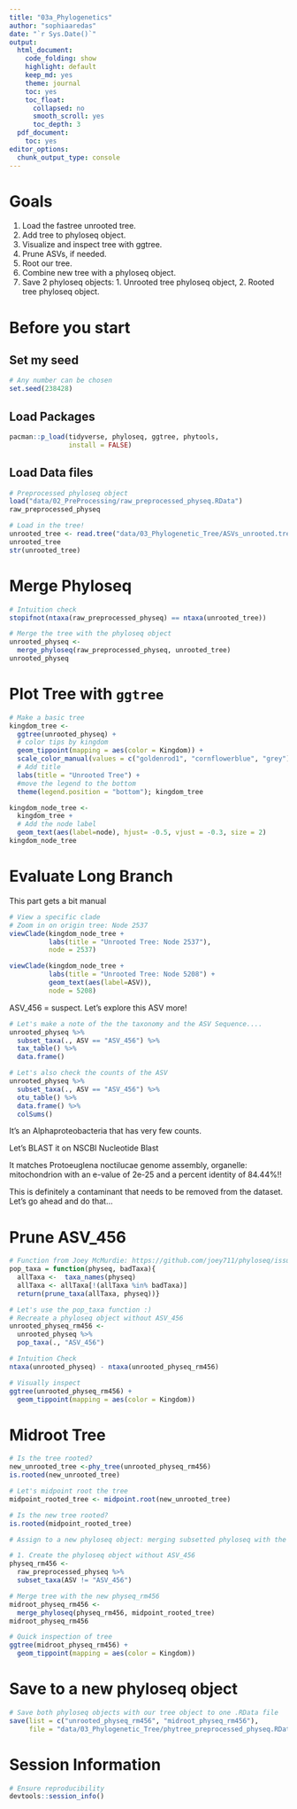 ```yaml
---
title: "03a_Phylogenetics"
author: "sophiaaredas"
date: "`r Sys.Date()`"
output:
  html_document:
    code_folding: show
    highlight: default
    keep_md: yes
    theme: journal
    toc: yes
    toc_float:
      collapsed: no
      smooth_scroll: yes
      toc_depth: 3
  pdf_document:
    toc: yes
editor_options:
  chunk_output_type: console
---
```


# Goals 

1. Load the fastree unrooted tree.  
2. Add tree to phyloseq object.  
3. Visualize and inspect tree with ggtree. 
4. Prune ASVs, if needed.  
5. Root our tree. 
6. Combine new tree with a phyloseq object. 
7. Save 2 phyloseq objects: 1. Unrooted tree phyloseq object, 2. Rooted tree phyloseq object. 

# Before you start

## Set my seed 
```r
# Any number can be chosen 
set.seed(238428)
```

## Load Packages 
```r
pacman::p_load(tidyverse, phyloseq, ggtree, phytools,
               install = FALSE)
```

## Load Data files 
```r
# Preprocessed phyloseq object 
load("data/02_PreProcessing/raw_preprocessed_physeq.RData")
raw_preprocessed_physeq

# Load in the tree! 
unrooted_tree <- read.tree("data/03_Phylogenetic_Tree/ASVs_unrooted.tree")
unrooted_tree
str(unrooted_tree)
```


# Merge Phyloseq 
```r
# Intuition check 
stopifnot(ntaxa(raw_preprocessed_physeq) == ntaxa(unrooted_tree))

# Merge the tree with the phyloseq object 
unrooted_physeq <- 
  merge_phyloseq(raw_preprocessed_physeq, unrooted_tree)
unrooted_physeq
```

# Plot Tree with `ggtree`

```r
# Make a basic tree
kingdom_tree <- 
  ggtree(unrooted_physeq) + 
  # color tips by kingdom 
  geom_tippoint(mapping = aes(color = Kingdom)) + 
  scale_color_manual(values = c("goldenrod1", "cornflowerblue", "grey")) +
  # Add title 
  labs(title = "Unrooted Tree") + 
  #move the legend to the bottom 
  theme(legend.position = "bottom"); kingdom_tree

kingdom_node_tree <- 
  kingdom_tree + 
  # Add the node label 
  geom_text(aes(label=node), hjust= -0.5, vjust = -0.3, size = 2)
kingdom_node_tree
```

# Evaluate Long Branch 

This part gets a bit manual 

```r
# View a specific clade 
# Zoom in on origin tree: Node 2537
viewClade(kingdom_node_tree + 
          labs(title = "Unrooted Tree: Node 2537"), 
          node = 2537)

viewClade(kingdom_node_tree + 
          labs(title = "Unrooted Tree: Node 5208") + 
          geom_text(aes(label=ASV)), 
          node = 5208)
```

ASV_456 = suspect. Let's explore this ASV more! 


```r
# Let's make a note of the the taxonomy and the ASV Sequence.... 
unrooted_physeq %>%
  subset_taxa(., ASV == "ASV_456") %>%
  tax_table() %>%
  data.frame()

# Let's also check the counts of the ASV 
unrooted_physeq %>%
  subset_taxa(., ASV == "ASV_456") %>%
  otu_table() %>%
  data.frame() %>%
  colSums()
```

It's an Alphaproteobacteria that has very few counts. 

Let's BLAST it on NSCBI Nucleotide Blast 

It matches Protoeuglena noctilucae genome assembly, organelle: mitochondrion with an e-value of 2e-25	and a percent identity of 84.44%!! 

This is definitely a contaminant that needs to be removed from the dataset. Let's go ahead and do that... 

# Prune ASV_456
```r
# Function from Joey McMurdie: https://github.com/joey711/phyloseq/issues/652
pop_taxa = function(physeq, badTaxa){
  allTaxa <-  taxa_names(physeq)
  allTaxa <- allTaxa[!(allTaxa %in% badTaxa)]
  return(prune_taxa(allTaxa, physeq))}

# Let's use the pop_taxa function :) 
# Recreate a phyloseq object without ASV_456
unrooted_physeq_rm456 <- 
  unrooted_physeq %>%
  pop_taxa(., "ASV_456")

# Intuition Check
ntaxa(unrooted_physeq) - ntaxa(unrooted_physeq_rm456) 

# Visually inspect 
ggtree(unrooted_physeq_rm456) + 
  geom_tippoint(mapping = aes(color = Kingdom))
```

# Midroot Tree
```r
# Is the tree rooted?
new_unrooted_tree <-phy_tree(unrooted_physeq_rm456)
is.rooted(new_unrooted_tree)

# Let's midpoint root the tree
midpoint_rooted_tree <- midpoint.root(new_unrooted_tree)

# Is the new tree rooted?
is.rooted(midpoint_rooted_tree)

# Assign to a new phyloseq object: merging subsetted phyloseq with the new rooted tree

# 1. Create the phyloseq object without ASV_456
physeq_rm456 <- 
  raw_preprocessed_physeq %>%
  subset_taxa(ASV != "ASV_456")

# Merge tree with the new physeq_rm456
midroot_physeq_rm456 <- 
  merge_phyloseq(physeq_rm456, midpoint_rooted_tree)
midroot_physeq_rm456

# Quick inspection of tree 
ggtree(midroot_physeq_rm456) + 
  geom_tippoint(mapping = aes(color = Kingdom))
```


# Save to a new phyloseq object
```r
# Save both phyloseq objects with our tree object to one .RData file 
save(list = c("unrooted_physeq_rm456", "midroot_physeq_rm456"),
     file = "data/03_Phylogenetic_Tree/phytree_preprocessed_physeq.RData")
```

# Session Information 
```r
# Ensure reproducibility 
devtools::session_info()
```